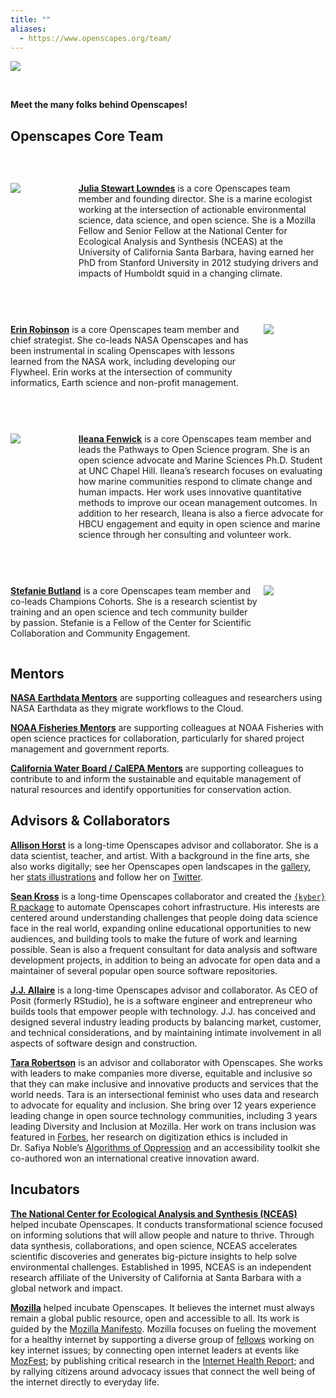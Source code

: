 ```yaml
---
title: ""
aliases: 
  - https://www.openscapes.org/team/
---
```


::: column-screen
![](images/banner_imgs/text_banners/team_banner.png)
:::

<br>

::: {.medium-body-text .center-text}
**Meet the many folks behind Openscapes!**
:::

## Openscapes Core Team

<br>

:::: {style="display: grid; grid-template-columns: 0.5fr 2fr; grid-column-gap: 10px;"}

::: {}

![](images/headshots/lowndes_round.png)

:::

::: {}

::: {.center-text}
[**Julia Stewart Lowndes**](https://jules32.github.io/) is a core Openscapes team member and founding director. She is a marine ecologist working at the intersection of actionable environmental science, data science, and open science. She is a Mozilla Fellow and Senior Fellow at the National Center for Ecological Analysis and Synthesis (NCEAS) at the University of California Santa Barbara, having earned her PhD from Stanford University in 2012 studying drivers and impacts of Humboldt squid in a changing climate.
:::

:::

::::

<br>

:::: {style="display: grid; grid-template-columns: 2fr 0.5fr; grid-column-gap: 10px;"}

::: {}

::: {.center-text}
[**Erin Robinson**](https://erinrobinson.info/) is a core Openscapes team member and chief strategist. She co-leads NASA Openscapes and has been instrumental in scaling Openscapes with lessons learned from the NASA work, including developing our Flywheel. Erin works at the intersection of community informatics, Earth science and non-profit management.
:::

:::

::: {}

![](images/headshots/robinson_round.png)

:::

::::

<br>

:::: {style="display: grid; grid-template-columns: 0.5fr 2fr; grid-column-gap: 10px;"}

::: {}

![](images/headshots/fenwick_round.png)

:::

::: {}

::: {.center-text}
[**Ileana Fenwick**](https://twitter.com/_ileanaf) is a core Openscapes team member and leads the Pathways to Open Science program. She is an open science advocate and Marine Sciences Ph.D. Student at UNC Chapel Hill. Ileana’s research focuses on evaluating how marine communities respond to climate change and human impacts. Her work uses innovative quantitative methods to improve our ocean management outcomes. In addition to her research, Ileana is also a fierce advocate for HBCU engagement and equity in open science and marine science through her consulting and volunteer work.
:::

:::

::::

<br>

:::: {style="display: grid; grid-template-columns: 2fr 0.5fr; grid-column-gap: 10px;"}

::: {}

::: {.center-text}
[**Stefanie Butland**](https://stefaniebutland.netlify.app/) is a core Openscapes team member and co-leads Champions Cohorts. She is a research scientist by training and an open science and tech community builder by passion. Stefanie is a Fellow of the Center for Scientific Collaboration and Community Engagement.
:::

:::

::: {}

![](images/headshots/butland_round.png)

:::

::::

## Mentors

[**NASA Earthdata Mentors**](https://nasa-openscapes.github.io/mentors.html#mentor-cohort) are supporting colleagues and researchers using NASA Earthdata as they migrate workflows to the Cloud.

[**NOAA Fisheries Mentors**](https://nmfs-openscapes.github.io/mentors.html) are supporting colleagues at NOAA Fisheries with open science practices for collaboration, particularly for shared project management and government reports.

[**California Water Board / CalEPA Mentors**](https://cawaterboarddatacenter.github.io/swrcb-openscapes/contact.html) are supporting colleagues to contribute to and inform the sustainable and equitable management of natural resources and identify opportunities for conservation action. 

## Advisors & Collaborators

[**Allison Horst**](https://allisonhorst.github.io/) is a long-time Openscapes advisor and collaborator. She is a data scientist, teacher, and artist. With a background in the fine arts, she also works digitally; see her Openscapes open landscapes in the [gallery](gallery.qmd), her [stats illustrations](https://allisonhorst.com/) and follow her on [Twitter](https://twitter.com/allison_horst).

[**Sean Kross**](https://seankross.com/) is a long-time Openscapes collaborator and created the [`{kyber}` R package](https://openscapes.github.io/kyber/) to automate Openscapes cohort infrastructure. His interests are centered around understanding challenges that people doing data science face in the real world, expanding online educational opportunities to new audiences, and building tools to make the future of work and learning possible. Sean is also a frequent consultant for data analysis and software development projects, in addition to being an advocate for open data and a maintainer of several popular open source software repositories.

[**J.J. Allaire**](https://www.linkedin.com/in/jjallaire/?original_referer=https%3A%2F%2Fwww.google.com%2F) is a long-time Openscapes advisor and collaborator. As CEO of Posit (formerly RStudio), he is a software engineer and entrepreneur who builds tools that empower people with technology. J.J. has conceived and designed several industry leading products by balancing market, customer, and technical considerations, and by maintaining intimate involvement in all aspects of software design and construction.

[**Tara Robertson**](https://tararobertson.ca/) is an advisor and collaborator with Openscapes. She works with leaders to make companies more diverse, equitable and inclusive so that they can make inclusive and innovative products and services that the world needs. Tara is an intersectional feminist who uses data and research to advocate for equality and inclusion. She bring over 12 years experience leading change in open source technology communities, including 3 years leading Diversity and Inclusion at Mozilla. Her work on trans inclusion was featured in [Forbes](https://www.forbes.com/sites/janicegassam/2019/04/28/how-to-support-your-transgender-employees/?sh=716539094eca), her research on digitization ethics is included in Dr. Safiya Noble’s [Algorithms of Oppression](https://safiyaunoble.com/research-writing/) and an accessibility toolkit she co-authored won an international creative innovation award.

## Incubators

[**The National Center for Ecological Analysis and Synthesis (NCEAS)**](https://www.nceas.ucsb.edu/) helped incubate Openscapes. It conducts transformational science focused on informing solutions that will allow people and nature to thrive. Through data synthesis, collaborations, and open science, NCEAS accelerates scientific discoveries and generates big-picture insights to help solve environmental challenges. Established in 1995, NCEAS is an independent research affiliate of the University of California at Santa Barbara with a global network and impact.

[**Mozilla**](https://www.mozilla.org/en-US/) helped incubate Openscapes. It believes the internet must always remain a global public resource, open and accessible to all. Its work is guided by the [Mozilla Manifesto](https://www.mozilla.org/en-US/about/manifesto/). Mozilla focuses on fueling the movement for a healthy internet by supporting a diverse group of [fellows](https://foundation.mozilla.org/en/what-we-fund/fellowships-and-awards-directory/) working on key internet issues; by connecting open internet leaders at events like [MozFest](https://www.mozillafestival.org/en/); by publishing critical research in the [Internet Health Report](https://internethealthreport.org/2018/); and by rallying citizens around advocacy issues that connect the well being of the internet directly to everyday life.

